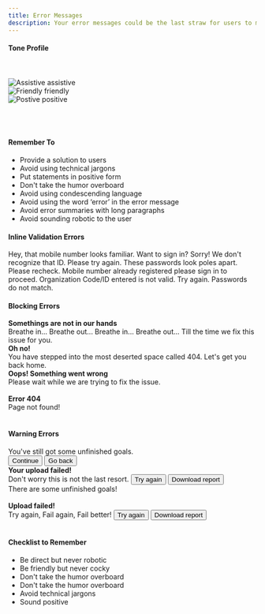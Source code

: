 ```yaml
---
title: Error Messages
description: Your error messages could be the last straw for users to move forward or abort the process in the middle. Use this guide to help users navigate their way and turn their delay into an experience.
---
```


#### Tone Profile
<br/>
<br/>

<Row className="justify-content-around">
  <div class="bitmap-container">
    <img src="/images/assistive.png" alt="Assistive"/>
    <Subheading className="mt-5" appearance="subtle">assistive</Subheading>
  </div>
  <div class="bitmap-container">
    <img src="/images/friendly.png" alt="Friendly"/>
    <Subheading className="mt-5" appearance="subtle">friendly</Subheading>
  </div>
  <div class="bitmap-container">
    <img src="/images/positive.png" alt="Postive"/>
    <Subheading className="mt-5" appearance="subtle">positive</Subheading>
  </div>
</Row>
<br />
<br />
<br />

#### Remember To

<ul>
  <li>Provide a solution to users</li>
  <li>Avoid using technical jargons </li>
  <li>Put statements in positive form</li>
  <li>Don't take the humor overboard</li>
  <li>Avoid using condescending language</li>
  <li>Avoid using the word ‘error’ in the error message</li>
  <li>Avoid error summaries with long paragraphs</li>
  <li>Avoid sounding robotic to the user</li>
</ul>

#### Inline Validation Errors

<Rules>
  <DOs>
    <InlineMessage>
      <IconWrapper>
        Hey, that mobile number looks familiar. Want to sign
        in?
      </IconWrapper>
    </InlineMessage>
    <InlineMessage>
      <IconWrapper>
        Sorry! We don't recognize that ID. Please try again.
      </IconWrapper>
    </InlineMessage>
    <InlineMessage>
      <IconWrapper>
        These passwords look poles apart. Please recheck.
      </IconWrapper>
    </InlineMessage>
  </DOs>
  <DONTs>
    <InlineMessage>
      <IconWrapper iconType='error'>
        Mobile number already registered please sign in to
        proceed.
      </IconWrapper>
    </InlineMessage>
    <InlineMessage>
      <IconWrapper iconType='error'>
        Organization Code/ID entered is not valid. Try
        again.
      </IconWrapper>
    </InlineMessage>
    <InlineMessage>
      <IconWrapper iconType='error'>
        Passwords do not match.
      </IconWrapper>
    </InlineMessage>
  </DONTs>
</Rules>
<br />

#### Blocking Errors

<Rules>
  <DOs>
    <InlineMessage>
      <IconWrapper>
        <b>Somethings are not in our hands</b>
      </IconWrapper>
    </InlineMessage>
    <div className='ml-7'>
      Breathe in... Breathe out... Breathe in... Breathe
      out... Till the time we fix this issue for you.
    </div>
    <InlineMessage>
      <IconWrapper>
        <b>Oh no!</b>
      </IconWrapper>
    </InlineMessage>
    <div className='ml-7'>
      You have stepped into the most deserted space called
      404. Let's get you back home.
    </div>
  </DOs>
  <DONTs>
    <InlineMessage>
      <IconWrapper iconType='error'>
        <div>
          <b>Oops! Something went wrong</b>
        </div>
      </IconWrapper>
    </InlineMessage>
    <div className='ml-7'>
      Please wait while we are trying to fix the issue.
    </div>
    <br />
    <InlineMessage>
      <IconWrapper iconType='error'>
        <b>Error 404</b>
      </IconWrapper>
    </InlineMessage>
    <div className='ml-7'>Page not found!</div>
  </DONTs>
</Rules>
<br />

#### Warning Errors

<Rules>
  <DOs>
    <InlineMessage>
      <IconWrapper>
        You've still got some unfinished goals.
      </IconWrapper>
      <div class='ml-7'>
        <div class='d-flex mt-6'>
          <Button>Continue</Button>
          <Button class='ml-4'>Go back</Button>
        </div>
      </div>
    </InlineMessage>
    <InlineMessage>
      <IconWrapper>
        <b>Your upload failed!</b>
      </IconWrapper>
      <div class='ml-7'>
        Don't worry this is not the last resort.
        <Button class='mt-6'>Try again</Button>
        <Button class='mt-6'>Download report</Button>
      </div>
    </InlineMessage>
  </DOs>
  <DONTs>
    <InlineMessage>
      <IconWrapper iconType='error'>
        There are some unfinished goals!
      </IconWrapper>
    </InlineMessage>
    <br />
    <br />
    <InlineMessage>
      <IconWrapper iconType='error'>
        <b>Upload failed!</b>
      </IconWrapper>
      <div class='ml-7'>
        Try again, Fail again, Fail better!
        <Button class='mt-6'>Try again</Button>
        <Button class='mt-6'>Download report</Button>
      </div>
    </InlineMessage>

  </DONTs>
</Rules>
<br />

#### Checklist to Remember

<ul>
  <li>Be direct but never robotic</li>
  <li>Be friendly but never cocky</li>
  <li>Don't take the humor overboard</li>
  <li>Don't take the humor overboard</li>
  <li>Avoid technical jargons</li>
  <li>Sound positive</li>
</ul>
